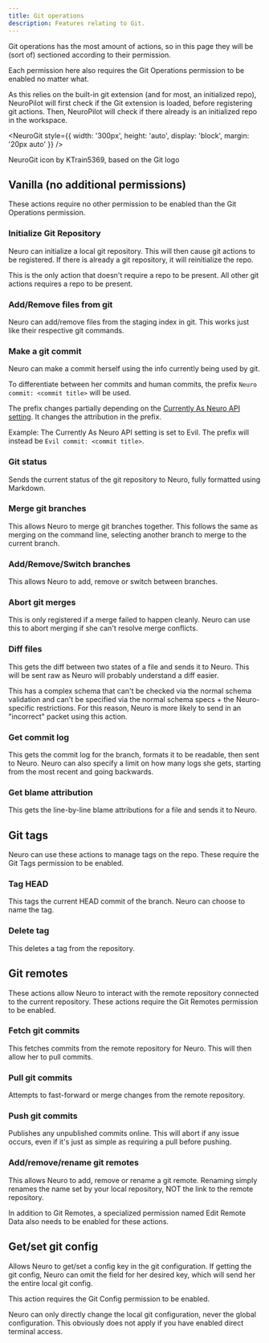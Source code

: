 ```yaml
---
title: Git operations
description: Features relating to Git.
---
```



Git operations has the most amount of actions, so in this page they will be (sort of) sectioned according to their permission.

Each permission here also requires the Git Operations permission to be enabled no matter what.

As this relies on the built-in git extension (and for most, an initialized repo), NeuroPilot will first check if the Git extension is loaded, before registering git actions.
Then, NeuroPilot will check if there already is an initialized repo in the workspace.

<NeuroGit style={{ width: '300px', height: 'auto', display: 'block', margin: '20px auto' }} />

<p class="icon-credit-text">NeuroGit icon by KTrain5369, based on the Git logo</p>

## Vanilla (no additional permissions)

These actions require no other permission to be enabled than the Git Operations permission.

### Initialize Git Repository

Neuro can initialize a local git repository. This will then cause git actions to be registered.
If there is already a git repository, it will reinitialize the repo.

<Aside type="tip">

This is the only action that doesn't require a repo to be present. All other git actions requires a repo to be present.

</Aside>

### Add/Remove files from git

Neuro can add/remove files from the staging index in git. This works just like their respective git commands.

### Make a git commit

Neuro can make a commit herself using the info currently being used by git.

To differentiate between her commits and human commits, the prefix `Neuro commit: <commit title>` will be used.

<Aside type="tip">

The prefix changes partially depending on the [Currently As Neuro API setting](/neuropilot/reference/settings#currently-as-neuro-api).
It changes the attribution in the prefix.

Example: The Currently As Neuro API setting is set to Evil.
The prefix will instead be `Evil commit: <commit title>`.

</Aside>

### Git status

Sends the current status of the git repository to Neuro, fully formatted using Markdown.

### Merge git branches

This allows Neuro to merge git branches together.
This follows the same as merging on the command line, selecting another branch to merge to the current branch.

### Add/Remove/Switch branches

This allows Neuro to add, remove or switch between branches.

### Abort git merges

This is only registered if a merge failed to happen cleanly.
Neuro can use this to abort merging if she can't resolve merge conflicts.

### Diff files

This gets the diff between two states of a file and sends it to Neuro.
This will be sent raw as Neuro will probably understand a diff easier.

This has a complex schema that can't be checked via the normal schema validation and can't be specified via the normal schema specs + the Neuro-specific restrictions.
For this reason, Neuro is more likely to send in an "incorrect" packet using this action.

### Get commit log

This gets the commit log for the branch, formats it to be readable, then sent to Neuro.
Neuro can also specify a limit on how many logs she gets, starting from the most recent and going backwards.

### Get blame attribution

This gets the line-by-line blame attributions for a file and sends it to Neuro.

## Git tags

Neuro can use these actions to manage tags on the repo.
These require the Git Tags permission to be enabled.

### Tag HEAD

This tags the current HEAD commit of the branch.
Neuro can choose to name the tag.

### Delete tag

This deletes a tag from the repository.

## Git remotes

These actions allow Neuro to interact with the remote repository connected to the current repository.
These actions require the Git Remotes permission to be enabled.

### Fetch git commits

This fetches commits from the remote repository for Neuro.
This will then allow her to pull commits.

### Pull git commits

Attempts to fast-forward or merge changes from the remote repository.

### Push git commits

Publishes any unpublished commits online.
This will abort if any issue occurs, even if it's just as simple as requiring a pull before pushing.

### Add/remove/rename git remotes

This allows Neuro to add, remove or rename a git remote.
Renaming simply renames the name set by your local repository, NOT the link to the remote repository.

In addition to Git Remotes, a specialized permission named Edit Remote Data also needs to be enabled for these actions.

## Get/set git config

Allows Neuro to get/set a config key in the git configuration.
If getting the git config, Neuro can omit the field for her desired key, which will send her the entire local git config.

This action requires the Git Config permission to be enabled.

<Aside>

Neuro can only directly change the local git configuration, never the global configuration.
This obviously does not apply if you have enabled direct terminal access.

</Aside>
